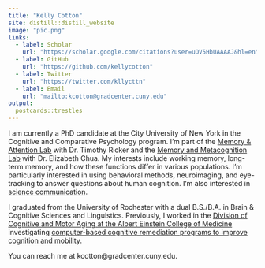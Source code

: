 ```yaml
---
title: "Kelly Cotton"
site: distill::distill_website
image: "pic.png"
links:
  - label: Scholar
    url: "https://scholar.google.com/citations?user=uOV5HbUAAAAJ&hl=en"
  - label: GitHub
    url: "https://github.com/kellycotton"
  - label: Twitter
    url: "https://twitter.com/kllycttn"
  - label: Email
    url: "mailto:kcotton@gradcenter.cuny.edu"
output:
  postcards::trestles
---
```


I am currently a PhD candidate at the City University of New York in the Cognitive and Comparative Psychology program. I'm part of the [Memory & Attention Lab](https://www.rickermemorylab.com/) with Dr. Timothy Ricker and the [Memory and Metacognition Lab](http://userhome.brooklyn.cuny.edu/echua/index.html) with Dr. Elizabeth Chua. My interests include working memory, long-term memory, and how these functions differ in various populations. I’m particularly interested in using behavioral methods, neuroimaging, and eye-tracking to answer questions about human cognition. I'm also interested in [science communication](https://kellycotton.github.io/writing.html).

I graduated from the University of Rochester with a dual B.S./B.A. in Brain & Cognitive Sciences and Linguistics. Previously, I worked in the [Division of Cognitive and Motor Aging at the Albert Einstein College of Medicine](https://www.einstein.yu.edu/departments/neurology/divisions/CognitiveMotorAging/CREM.aspx) investigating [computer-based cognitive remediation programs to improve cognition and mobility](https://doi.org/10.1016/S2666-7568(21)00173-2).

You can reach me at kcotton@gradcenter.cuny.edu.


